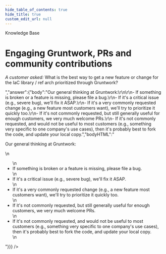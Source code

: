 ```yaml
---
hide_table_of_contents: true
hide_title: true
custom_edit_url: null
---
```



<CenterLayout>
<span className="title">Knowledge Base</span>
<h1>Engaging Gruntwork, PRs and community contributions</h1>
<GitHub discussion={{"id":"MDEwOkRpc2N1c3Npb24zNTQxMTM0","number":11,"author":{"login":"zackproser"},"title":"Engaging Gruntwork, PRs and community contributions","body":"_A customer asked:_ What is the best way to get a new feature or change for the IaC library / ref arch prioritized through Gruntwork?","bodyHTML":"<p dir=\"auto\"><em>A customer asked:</em> What is the best way to get a new feature or change for the IaC library / ref arch prioritized through Gruntwork?</p>","answer":{"body":"Our general thinking at Gruntwork:\r\n\r\n- If something is broken or a feature is missing, please file a bug.\r\n- If it's a critical issue (e.g., severe bug), we'll fix it ASAP.\r\n- If it's a very commonly requested change (e.g., a new feature most customers want), we'll try to prioritize it quickly too.\r\n- If it's not commonly requested, but still generally useful for enough customers, we very much welcome PRs.\r\n- If it's not commonly requested, and would not be useful to most customers (e.g., something very specific to one company's use cases), then it's probably best to fork the code, and update your local copy.","bodyHTML":"<p dir=\"auto\">Our general thinking at Gruntwork:</p>\n<ul dir=\"auto\">\n<li>If something is broken or a feature is missing, please file a bug.</li>\n<li>If it's a critical issue (e.g., severe bug), we'll fix it ASAP.</li>\n<li>If it's a very commonly requested change (e.g., a new feature most customers want), we'll try to prioritize it quickly too.</li>\n<li>If it's not commonly requested, but still generally useful for enough customers, we very much welcome PRs.</li>\n<li>If it's not commonly requested, and would not be useful to most customers (e.g., something very specific to one company's use cases), then it's probably best to fork the code, and update your local copy.</li>\n</ul>"}}} />

</CenterLayout>
  

<!-- ##DOCS-SOURCER-START
{
  "sourcePlugin": "github-discussions",
  "hash": "1cadf3488d720c79f3667e71d9b02551"
}
##DOCS-SOURCER-END -->

